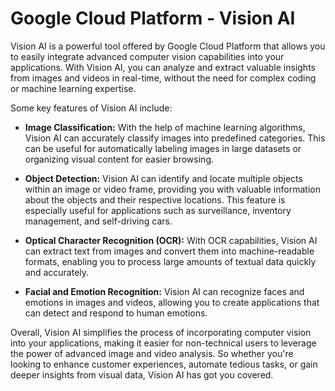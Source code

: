 

# Google Cloud Platform - Vision AI

Vision AI is a powerful tool offered by Google Cloud Platform that allows you to easily integrate advanced computer vision capabilities into your applications. With Vision AI, you can analyze and extract valuable insights from images and videos in real-time, without the need for complex coding or machine learning expertise.

Some key features of Vision AI include:

- **Image Classification:** With the help of machine learning algorithms, Vision AI can accurately classify images into predefined categories. This can be useful for automatically labeling images in large datasets or organizing visual content for easier browsing.

- **Object Detection:** Vision AI can identify and locate multiple objects within an image or video frame, providing you with valuable information about the objects and their respective locations. This feature is especially useful for applications such as surveillance, inventory management, and self-driving cars.

- **Optical Character Recognition (OCR):** With OCR capabilities, Vision AI can extract text from images and convert them into machine-readable formats, enabling you to process large amounts of textual data quickly and accurately.

- **Facial and Emotion Recognition:** Vision AI can recognize faces and emotions in images and videos, allowing you to create applications that can detect and respond to human emotions.

Overall, Vision AI simplifies the process of incorporating computer vision into your applications, making it easier for non-technical users to leverage the power of advanced image and video analysis. So whether you're looking to enhance customer experiences, automate tedious tasks, or gain deeper insights from visual data, Vision AI has got you covered.